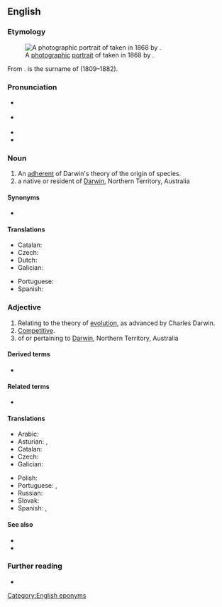 {{also|darwinian}}
==English==
{{was wotd|2021|February|12}}

===Etymology===
[[File:Charles Darwin by Julia Margaret Cameron 3.jpg|thumb|A [[photographic]] [[portrait]] of {{w|Charles Darwin}} taken in 1868 by {{w|Julia Margaret Cameron}}.]]

From {{suffix|en|Darwin|ian|pos2={{glossary|suffix}} with the sense ‘belonging to, relating to, or like’ forming {{glossary|adjective}}s or {{glossary|noun}}s}}. {{m|en||Darwin}} is the surname of {{w|Charles Darwin}} (1809–1882).

===Pronunciation===
* {{a|RP}} {{IPA|en|/dɑːˈwɪ.ni.ən/}}
* {{a|GA}} {{IPA|en|/dɑɹˈwɪ.ni.ən/}}
* {{rhymes|en|ɪniən}}
* {{hyphenation|en|Dar|win|i|an}}

===Noun===
{{en-noun}}

# An [[adherent]] of Darwin's theory of the origin of species.
# a native or resident of [[Darwin]], Northern Territory, Australia

====Synonyms====
* {{l|en|Darwinist}}

====Translations====
{{trans-top|adherent of Darwin's theory}}
* Catalan: {{t+|ca|darwinista|m|f}}
* Czech: {{t|cs|darwinista|m}}
* Dutch: {{t|nl|darwiniaans}}
* Galician: {{t|gl|darwinista|m|f}}
{{trans-mid}}
* Portuguese: {{t|pt|darwinista|m|f}}
* Spanish: {{t|es|darwinista|m|f}}
{{trans-bottom}}

===Adjective===
{{en-adj}}

# Relating to the theory of [[evolution]], as advanced by Charles Darwin.
# [[competitive|Competitive]].
# of or pertaining to [[Darwin]], Northern Territory, Australia

====Derived terms====
* {{l|en|Darwinianism}}

====Related terms====
* {{l|en|Darwinism}}

====Translations====
{{trans-top|relating to the theory of evolution}}
* Arabic: {{t|ar|دَارْوِينِيّ}}
* Asturian: {{t|ast|darvinianu}}, {{t|ast|darvinista}}
* Catalan: {{t|ca|darwinià}}
* Czech: {{t|cs|darwinovský}}
* Galician: {{t|gl|darwinista}}
{{trans-mid}}
* Polish: {{t|pl|darwinowski}}
* Portuguese: {{t|pt|darwiniano}}, {{t|pt|darwinista}}
* Russian: {{t+|ru|дарвиновский}}
* Slovak: {{t|sk|darvinovský}}
* Spanish: {{t|es|darwiniano}}, {{t|es|darwinista}}
{{trans-bottom}}

====See also====
* {{l|en|survival of the fittest}}
* {{l|en|natural selection}}

===Further reading===
* {{pedia|Darwinism}}

[[Category:English eponyms]]